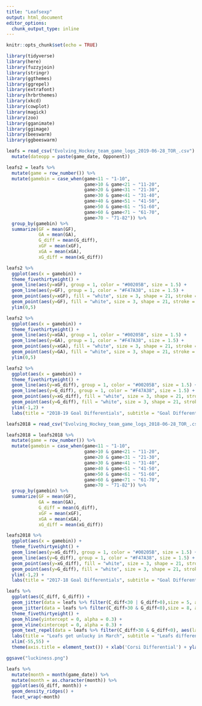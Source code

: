 ---
title: "Leafsexp"
output: html_document
editor_options: 
  chunk_output_type: inline
---

```{r setup, include=FALSE}
knitr::opts_chunk$set(echo = TRUE)
```

```{r}
library(tidyverse)
library(here)
library(fuzzyjoin)
library(stringr)
library(ggthemes)
library(ggrepel)
library(extrafont)
library(hrbrthemes)
library(xkcd)
library(cowplot)
library(magick)
library(zoo)
library(gganimate)
library(ggimage)
library(beeswarm)
library(ggbeeswarm)

leafs = read_csv("Evolving_Hockey_team_game_logs_2019-06-28_TOR_.csv") %>% 
  mutate(dateopp = paste(game_date, Opponent))
```

```{r}
leafs2 = leafs %>% 
  mutate(game = row_number()) %>% 
  mutate(gamebin = case_when(game<11 ~ "1-10",
                             game>10 & game<21 ~ "11-20",
                             game>20 & game<31 ~ "21-30",
                             game>30 & game<41 ~ "31-40",
                             game>40 & game<51 ~ "41-50",
                             game>50 & game<61 ~ "51-60",
                             game>60 & game<71 ~ "61-70",
                             game>70 ~ "71-82")) %>% 
  group_by(gamebin) %>% 
  summarize(GF = mean(GF),
            GA = mean(GA),
            G_diff = mean(G_diff),
            xGF = mean(xGF),
            xGA = mean(xGA),
            xG_diff = mean(xG_diff))
```

```{r}
leafs2 %>% 
  ggplot(aes(x = gamebin)) +
  theme_fivethirtyeight() +
  geom_line(aes(y=xGF), group = 1, color = "#00205B", size = 1.5) +
  geom_line(aes(y=GF), group = 1, color = "#F47A38", size = 1.5) +
  geom_point(aes(y=xGF), fill = "white", size = 3, shape = 21, stroke = 1.5, color = "#00205B") +
  geom_point(aes(y=GF), fill = "white", size = 3, shape = 21, stroke = 1.5, color = "#F47A38") +
  ylim(0,5)
```
```{r}
leafs2 %>% 
  ggplot(aes(x = gamebin)) +
  theme_fivethirtyeight() +
  geom_line(aes(y=xGA), group = 1, color = "#00205B", size = 1.5) +
  geom_line(aes(y=GA), group = 1, color = "#F47A38", size = 1.5) +
  geom_point(aes(y=xGA), fill = "white", size = 3, shape = 21, stroke = 1.5, color = "#00205B") +
  geom_point(aes(y=GA), fill = "white", size = 3, shape = 21, stroke = 1.5, color = "#F47A38") +
  ylim(0,5)
```
```{r}
leafs2 %>% 
  ggplot(aes(x = gamebin)) +
  theme_fivethirtyeight() +
  geom_line(aes(y=xG_diff), group = 1, color = "#00205B", size = 1.5) +
  geom_line(aes(y=G_diff), group = 1, color = "#F47A38", size = 1.5) +
  geom_point(aes(y=xG_diff), fill = "white", size = 3, shape = 21, stroke = 1.5, color = "#00205B") +
  geom_point(aes(y=G_diff), fill = "white", size = 3, shape = 21, stroke = 1.5, color = "#F47A38") +
  ylim(-1,2) +
  labs(title = "2018-19 Goal Differentials", subtitle = "Goal Differential vs. Expected")
```
```{r}
leafs2018 = read_csv("Evolving_Hockey_team_game_logs_2018-06-28_TOR_.csv")

leafs2018 = leafs2018 %>% 
  mutate(game = row_number()) %>% 
  mutate(gamebin = case_when(game<11 ~ "1-10",
                             game>10 & game<21 ~ "11-20",
                             game>20 & game<31 ~ "21-30",
                             game>30 & game<41 ~ "31-40",
                             game>40 & game<51 ~ "41-50",
                             game>50 & game<61 ~ "51-60",
                             game>60 & game<71 ~ "61-70",
                             game>70 ~ "71-82")) %>% 
  group_by(gamebin) %>% 
  summarize(GF = mean(GF),
            GA = mean(GA),
            G_diff = mean(G_diff),
            xGF = mean(xGF),
            xGA = mean(xGA),
            xG_diff = mean(xG_diff))
```
```{r}
leafs2018 %>% 
  ggplot(aes(x = gamebin)) +
  theme_fivethirtyeight() +
  geom_line(aes(y=xG_diff), group = 1, color = "#00205B", size = 1.5) +
  geom_line(aes(y=G_diff), group = 1, color = "#F47A38", size = 1.5) +
  geom_point(aes(y=xG_diff), fill = "white", size = 3, shape = 21, stroke = 1.5, color = "#00205B") +
  geom_point(aes(y=G_diff), fill = "white", size = 3, shape = 21, stroke = 1.5, color = "#F47A38") +
  ylim(-1,2) +
  labs(title = "2017-18 Goal Differentials", subtitle = "Goal Differential vs. Expected")
```
```{r}
leafs %>% 
  ggplot(aes(C_diff, G_diff)) +
  geom_jitter(data = leafs %>% filter(C_diff<30 | G_diff>0),size = 5, alpha = 0.2) +
  geom_jitter(data = leafs %>% filter(C_diff>30 & G_diff<0),size = 8, alpha = 0.6, color = "orange") +
  theme_fivethirtyeight() +
  geom_hline(yintercept = 0, alpha = 0.3) +
  geom_vline(xintercept = 0, alpha = 0.3) +
  geom_text_repel(data = leafs %>% filter(C_diff>30 & G_diff<0), aes(label = dateopp), point.padding = 0.25) +
  labs(title = "Leafs get unlucky in March", subtitle = "Leafs differential matrix") +
  xlim(-55,55) +
  theme(axis.title = element_text()) + xlab('Corsi Differential') + ylab('Goal Differential')

ggsave("luckiness.png")
```

```{r}
leafs %>% 
  mutate(month = month(game_date)) %>% 
  mutate(month = as.character(month)) %>% 
  ggplot(aes(G_diff, month)) +
  geom_density_ridges() +
  facet_wrap(~month)
```


